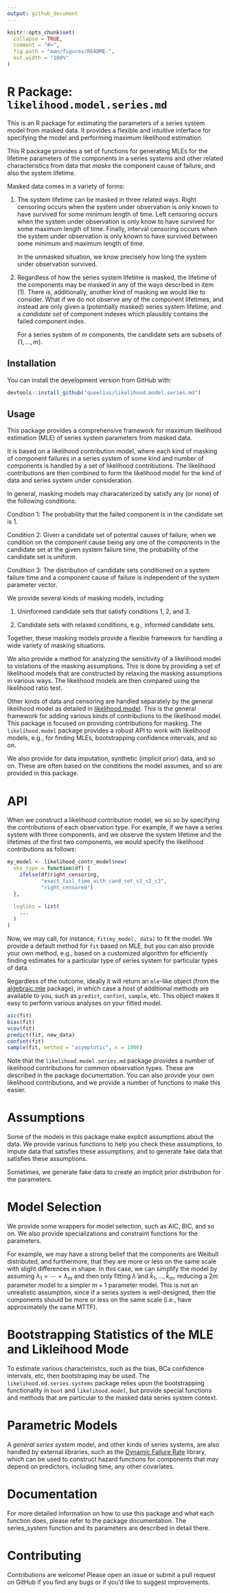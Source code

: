 ```yaml
---
output: github_document
---
```


<!-- README.md is generated from README.Rmd. Please edit that file -->

```r
knitr::opts_chunk$set(
  collapse = TRUE,
  comment = "#>",
  fig.path = "man/figures/README-",
  out.width = "100%"
)
```

# R Package: `likelihood.model.series.md`

This is an R package for estimating the parameters of a series system model from
masked data. It provides a flexible and intuitive interface for specifying the
model and performing maximum likelihood estimation.

This R package provides a set of functions for generating MLEs for the lifetime
parameters of the components in a series systems and other related
characteristics from data that *masks* the component cause of failure, and also
the system lifetime.

Masked data comes in a variety of forms:

1. The system lifetime can be masked in three related ways.
   Right censoring occurs when the system under observation
   is only known to have survived for some minimum length of time.
   Left censoring occurs when the system under observation
   is only know to have survived for some maximum length of time.
   Finally, interval censoring occurs when the system under observation
   is only known to have survived between some minimum and maximum
   length of time.

   In the unmasked situation, we know precisely how long the system
   under observation survived.

2. Regardless of how the series system lifetime is masked, the
   lifetime of the components may be masked in any of the ways
   described in item (1). There is, additionally, another kind of
   masking we would like to consider. What if we do not observe
   any of the component lifetimes, and instead are only given
   a (potentially masked) series system lifetime, and a *candidate
   set* of component indexes which plausibly contains the failed
   component index.

   For a series system of $m$ components, the candidate sets are
   subsets of $\{1,\ldots,m\}$.

## Installation

You can install the development version from GitHub with:

```r
devtools::install_github("queelius/likelihood.model.series.md")
```

## Usage

This package provides a comprehensive framework for maximum likelihood
estimation (MLE) of series system parameters from masked data.

It is based on a likelihood contribution model, where each kind of masking of
component failures in a series system of some kind and number of components is
handled by a set of likelihood contributions. The likelihood contributions are
then combined to form the likelihood model for the kind of data and series
system under consideration.
 
In general, masking models may characaterized by satisfy any (or none) of the
following conditions:

Condition 1: The probability that the failed component is in the candidate set
is 1.

Condition 2: Given a candidate set of potential causes of failure, when we
condition on the component cause being any one of the components in the
candidate set at the given system failure time, the probability of the candidate
set is uniform. 

Condition 3: The distribution of candidate sets conditioned on a system failure
time and a component cause of failure is independent of the system parameter
vector.


We provide several kinds of masking models, including:

1. Uninformed candidate sets that satisfy conditions 1, 2, and 3.

2. Candidate sets with relaxed conditions, e.g., informed candidate sets.

Together, these masking models provide a flexible framework for handling a wide
variety of masking situations.

We also provide a method for analyzing the sensitivity of a likelihood model to
violations of the masking assumptions. This is done by providing a set of
likelihood models that are constructed by relaxing the masking assumptions in
various ways. The likelihood models are then compared using the likelihood ratio
test.

Other kinds of data and censoring are handled separately by the general
likelihood model as detailed in
[likelihood.model](https://github.com/queelius/likelihood.model). This is the
general framework for adding various kinds of contributions to the likelihood
model. This package is focused on providing contributions for masking. The
`likelihood.model` package provides a robust API to work with likelihood models,
e.g., for finding MLEs, bootstrapping confidence intervals, and so on.

We also provide for data imputation, synthetic (implicit prior) data, and so on.
These are often based on the conditions the model assumes, and so are provided
in this package.

# API

When we construct a likelihood contribution model, we so so by specifying
the contributions of each observation type. For example, if we have
a series system with three components, and we observe the system lifetime
and the lifetimes of the first two components, we would specify the
likelihood contributions as follows:

```r
my_model <- likelihood_contr_model$new(
  obs_type = function(df) {
    ifelse(df$right_censoring,
           "exact_fail_time_with_cand_set_c1_c2_c3",
           "right_censored")
  },

  logliks = list(
    ...
  )
)
```

Now, we may call, for instance, `fit(my_model, data)` to fit the model.
We provide a default method for `fit` based on MLE, but you can also
provide your own method, e.g., based on a customized algorithm for efficiently
finding estimates for a particular type of series system for particular types
of data.

Regardless of the outcome, ideally it will return an `mle`-like object (from the
[algebraic.mle](https://queelius.github.io/algebraic.mle) package),
in which case a host of additional methods are available to you, such as
`predict`, `confint`, `sample`, etc. This object makes it easy to perform various
analyses on your fitted model.

```r
aic(fit)
bias(fit)
vcov(fit)
predict(fit, new_data)
confint(fit)
sample(fit, method = "asymptotic", n = 1000)
```

Note that the `likelihood.model.series.md` package provides a number of
likelihood contributions for common observation types. These are described
in the package documentation. You can also provide your own likelihood
contributions, and we provide a number of functions to make this easier.

# Assumptions

Some of the models in this package make explicit assumptions about the data.
We provide various functions to help you check these assumptions, to
impute data that satisfies these assumptions, and to generate fake data
that satisfies these assumptions.

Sometimes, we generate fake data to create an implicit prior distribution
for the parameters.

# Model Selection

We provide some wrappers for model selection, such as AIC, BIC, and so on.
We also provide specializations and constraint functions for the parameters.

For example, we may have a strong belief that the components are Weibull
distributed, and furthermore, that they are more or less on the same scale with
slight differences in shape. In this case, we can simplify the model by assuming
$\lambda_1 = \cdots = \lambda_m$ and then only fitting $\hat\lambda$ and
$\hat k_1, \ldots, \hat k_m$, reducing a $2m$ parameter model to a simpler $m+1$
parameter model. This is not an unrealistic assumption, since if a series system
is well-designed, then the components should be more or less on the same scale
(i.e., have approximately the same MTTF).

# Bootstrapping Statistics of the MLE and Likleihood Mode

To estimate various characteiristcs, such as the bias, BCa confidence intervals,
etc, then bootstraping may be used. The `likelihood.md.series.systems` package
relies upon the bootstrapping functionality in `boot` and `likelihood.model`,
but provide special functions and methods that are particular to the masked data
series system context.


# Parametric Models
A *general series system* model, and other kinds of series systems, are also
handled by external libraries, such as the
[Dynamic Failure Rate](https://github.com/queelius/dfr_dist) library, which can
be used to construct hazard functions for components that may depend on
predictors, including time, any other covariates. 

# Documentation
For more detailed information on how to use this package and what each function
does, please refer to the package documentation. The series_system function and
its parameters are described in detail there.

# Contributing
Contributions are welcome! Please open an issue or submit a pull request on
GitHub if you find any bugs or if you'd like to suggest improvements.

